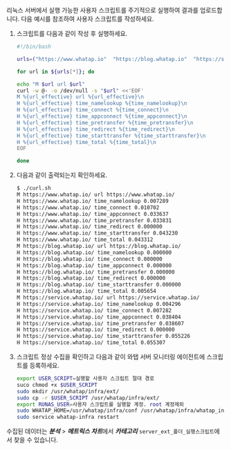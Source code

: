 리눅스 서버에서 실행 가능한 사용자 스크립트를 주기적으로 실행하여 결과를 업로드합니다. 다음 예시를 참조하여 사용자 스크립트를 작성하세요.

1. 스크립트를 다음과 같이 작성 후 실행하세요.

    ```bash title='Linux Shell'
    #!/bin/bash

    urls=("https://www.whatap.io"  "https://blog.whatap.io"  "https://service.whatap.io")

    for url in ${urls[*]}; do

    echo "M $url url $url"
    curl -w @- -o /dev/null -s "$url" <<'EOF'
    M %{url_effective} url %{url_effective}\n
    H %{url_effective} time_namelookup %{time_namelookup}\n
    H %{url_effective} time_connect %{time_connect}\n
    H %{url_effective} time_appconnect %{time_appconnect}\n
    H %{url_effective} time_pretransfer %{time_pretransfer}\n
    H %{url_effective} time_redirect %{time_redirect}\n
    H %{url_effective} time_starttransfer %{time_starttransfer}\n
    H %{url_effective} time_total %{time_total}\n
    EOF

    done
    ```

2. 다음과 같이 출력되는지 확인하세요.

    ```bash title='Linux Shell'
    $ ./curl.sh
    M https://www.whatap.io/ url https://www.whatap.io/
    H https://www.whatap.io/ time_namelookup 0.007289
    H https://www.whatap.io/ time_connect 0.010702
    H https://www.whatap.io/ time_appconnect 0.033637
    H https://www.whatap.io/ time_pretransfer 0.033831
    H https://www.whatap.io/ time_redirect 0.000000
    H https://www.whatap.io/ time_starttransfer 0.043230
    H https://www.whatap.io/ time_total 0.043312
    M https://blog.whatap.io/ url https://blog.whatap.io/
    H https://blog.whatap.io/ time_namelookup 0.000000
    H https://blog.whatap.io/ time_connect 0.000000
    H https://blog.whatap.io/ time_appconnect 0.000000
    H https://blog.whatap.io/ time_pretransfer 0.000000
    H https://blog.whatap.io/ time_redirect 0.000000
    H https://blog.whatap.io/ time_starttransfer 0.000000
    H https://blog.whatap.io/ time_total 0.005654
    M https://service.whatap.io/ url https://service.whatap.io/
    H https://service.whatap.io/ time_namelookup 0.004296
    H https://service.whatap.io/ time_connect 0.007282
    H https://service.whatap.io/ time_appconnect 0.038404
    H https://service.whatap.io/ time_pretransfer 0.038607
    H https://service.whatap.io/ time_redirect 0.000000
    H https://service.whatap.io/ time_starttransfer 0.055226
    H https://service.whatap.io/ time_total 0.055307
    ```

3. 스크립트 정상 수집을 확인하고 다음과 같이 와탭 서버 모니터링 에이전트에 스크립트를 등록하세요.

    ```bash title='Linux Shell'
    export USER_SCRIPT=실행할 사용자 스크립트 절대 경로
    suco chmod +x $USER_SCRIPT
    sudo mkdir /usr/whatap/infra/ext/
    sudo cp -r $USER_SCRIPT /usr/whatap/infra/ext/
    export RUNAS_USER=사용자 스크립트를 실행할 계정. root 계정제외
    sudo WHATAP_HOME=/usr/whatap/infra/conf /usr/whatap/infra/whatap_infrad --user=$RUNAS_USER init-script
    sudo service whatap-infra restart
    ```

수집된 데이터는 ***분석*** > ***메트릭스 차트***에서 ***카테고리*** `server_ext_폴더_실행스크립트`에서 찾을 수 있습니다.